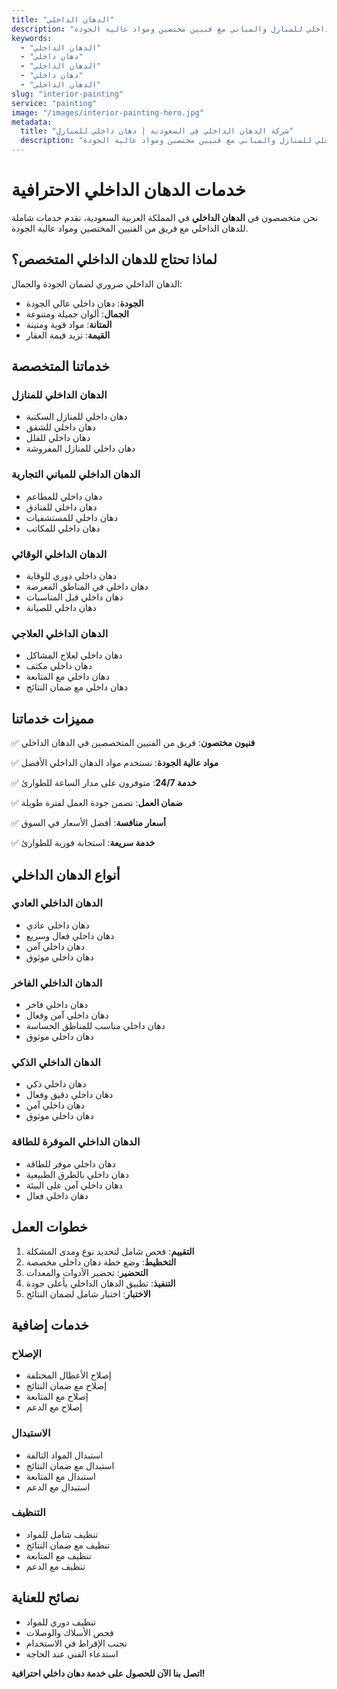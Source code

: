 ```yaml
---
title: "الدهان الداخلي"
description: "خدمات الدهان الداخلي للمنازل والمباني مع فنيين مختصين ومواد عالية الجودة"
keywords:
  - "الدهان الداخلي"
  - "دهان داخلي"
  - "الدهان الداخلي"
  - "دهان داخلي"
  - "الدهان الداخلي"
slug: "interior-painting"
service: "painting"
image: "/images/interior-painting-hero.jpg"
metadata:
  title: "شركة الدهان الداخلي في السعودية | دهان داخلي للمنازل"
  description: "أفضل شركة دهان داخلي في السعودية. خدمات الدهان الداخلي للمنازل والمباني مع فنيين مختصين ومواد عالية الجودة."
---
```


# خدمات الدهان الداخلي الاحترافية

نحن متخصصون في **الدهان الداخلي** في المملكة العربية السعودية، نقدم خدمات شاملة للدهان الداخلي مع فريق من الفنيين المختصين ومواد عالية الجودة.

## لماذا تحتاج للدهان الداخلي المتخصص؟

الدهان الداخلي ضروري لضمان الجودة والجمال:

- **الجودة**: دهان داخلي عالي الجودة
- **الجمال**: ألوان جميلة ومتنوعة
- **المتانة**: مواد قوية ومتينة
- **القيمة**: تزيد قيمة العقار

## خدماتنا المتخصصة

### الدهان الداخلي للمنازل
- دهان داخلي للمنازل السكنية
- دهان داخلي للشقق
- دهان داخلي للفلل
- دهان داخلي للمنازل المفروشة

### الدهان الداخلي للمباني التجارية
- دهان داخلي للمطاعم
- دهان داخلي للفنادق
- دهان داخلي للمستشفيات
- دهان داخلي للمكاتب

### الدهان الداخلي الوقائي
- دهان داخلي دوري للوقاية
- دهان داخلي في المناطق المعرضة
- دهان داخلي قبل المناسبات
- دهان داخلي للصيانة

### الدهان الداخلي العلاجي
- دهان داخلي لعلاج المشاكل
- دهان داخلي مكثف
- دهان داخلي مع المتابعة
- دهان داخلي مع ضمان النتائج

## مميزات خدماتنا

✅ **فنيون مختصون**: فريق من الفنيين المتخصصين في الدهان الداخلي

✅ **مواد عالية الجودة**: نستخدم مواد الدهان الداخلي الأفضل

✅ **خدمة 24/7**: متوفرون على مدار الساعة للطوارئ

✅ **ضمان العمل**: نضمن جودة العمل لفترة طويلة

✅ **أسعار منافسة**: أفضل الأسعار في السوق

✅ **خدمة سريعة**: استجابة فورية للطوارئ

## أنواع الدهان الداخلي

### الدهان الداخلي العادي
- دهان داخلي عادي
- دهان داخلي فعال وسريع
- دهان داخلي آمن
- دهان داخلي موثوق

### الدهان الداخلي الفاخر
- دهان داخلي فاخر
- دهان داخلي آمن وفعال
- دهان داخلي مناسب للمناطق الحساسة
- دهان داخلي موثوق

### الدهان الداخلي الذكي
- دهان داخلي ذكي
- دهان داخلي دقيق وفعال
- دهان داخلي آمن
- دهان داخلي موثوق

### الدهان الداخلي الموفرة للطاقة
- دهان داخلي موفر للطاقة
- دهان داخلي بالطرق الطبيعية
- دهان داخلي آمن على البيئة
- دهان داخلي فعال

## خطوات العمل

1. **التقييم**: فحص شامل لتحديد نوع ومدى المشكلة
2. **التخطيط**: وضع خطة دهان داخلي مخصصة
3. **التحضير**: تحضير الأدوات والمعدات
4. **التنفيذ**: تطبيق الدهان الداخلي بأعلى جودة
5. **الاختبار**: اختبار شامل لضمان النتائج

## خدمات إضافية

### الإصلاح
- إصلاح الأعطال المختلفة
- إصلاح مع ضمان النتائج
- إصلاح مع المتابعة
- إصلاح مع الدعم

### الاستبدال
- استبدال المواد التالفة
- استبدال مع ضمان النتائج
- استبدال مع المتابعة
- استبدال مع الدعم

### التنظيف
- تنظيف شامل للمواد
- تنظيف مع ضمان النتائج
- تنظيف مع المتابعة
- تنظيف مع الدعم

## نصائح للعناية

- تنظيف دوري للمواد
- فحص الأسلاك والوصلات
- تجنب الإفراط في الاستخدام
- استدعاء الفني عند الحاجة

**اتصل بنا الآن للحصول على خدمة دهان داخلي احترافية!**
